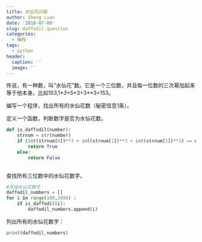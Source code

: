 ```yaml
---
title: 水仙花问题
author: Sheng Luan
date: '2018-07-09'
slug: daffodil-question
categories:
  - 编程
tags:
  - python
header:
  caption: ''
  image: ''
---
```


传说，有一种数，叫“水仙花”数。它是一个三位数，并且每一位数的三次幂加起来等于他本身。比如153,1\**3+5\**3+3\**3=153。

编写一个程序，找出所有的水仙花数（秘密信息1条）。

定义一个函数，判断数字是否为水仙花数。
```python
def is_daffodil(number):
    strnum = str(number)
    if (int(strnum[0])**3 + int(strnum[1])**3 + int(strnum[2])**3) == number :
        return True
    else:
        return False
    
```

查找所有三位数中的水仙花数字。
```python
#存储水仙花数字
daffodil_numbers = []
for i in range(100,1000) :
    if is_daffodil(i):
        daffodil_numbers.append(i)
```

列出所有的水仙花数字：
```python
print(daffodil_numbers)
```